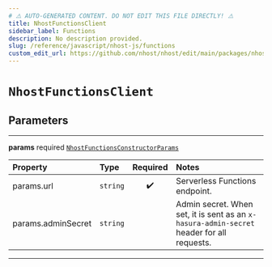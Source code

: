 ```yaml
---
# ⚠️ AUTO-GENERATED CONTENT. DO NOT EDIT THIS FILE DIRECTLY! ⚠️
title: NhostFunctionsClient
sidebar_label: Functions
description: No description provided.
slug: /reference/javascript/nhost-js/functions
custom_edit_url: https://github.com/nhost/nhost/edit/main/packages/nhost-js/src/clients/functions.ts#L40
---
```


# `NhostFunctionsClient`

## Parameters

---

**<span className="parameter-name">params</span>** <span className="optional-status">required</span> [`NhostFunctionsConstructorParams`](/reference/docgen/javascript/nhost-js/types/nhost-functions-constructor-params)

| Property                                                                                       | Type                | Required | Notes                                                                                     |
| :--------------------------------------------------------------------------------------------- | :------------------ | :------: | :---------------------------------------------------------------------------------------- |
| <span className="parameter-name"><span className="light-grey">params.</span>url</span>         | <code>string</code> |    ✔️    | Serverless Functions endpoint.                                                            |
| <span className="parameter-name"><span className="light-grey">params.</span>adminSecret</span> | <code>string</code> |          | Admin secret. When set, it is sent as an `x-hasura-admin-secret` header for all requests. |

---
